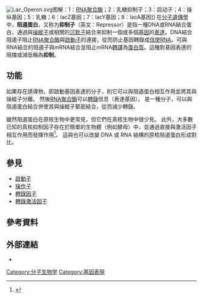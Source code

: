 {{translating|[[:en:Repressor|:en:Repressor]]||tpercent=|time=2021-03-17UTC12:52:46}}
{{Request translation|en|}}

[[File:Lac_Operon.svg|thumb]]图解：1：[[RNA聚合酶|RNA聚合酶]]；2：乳糖抑制子；3：启动子；4：操纵基因；5：乳糖；6：lacZ基因；7：lacY基因；8：lacA基因]]
在[[分子遺傳學|分子遺傳學]]中，'''阻遏蛋白'''，又称为'''抑制子'''（英文：Repressor）是指一種DNA或RNA結合蛋白，通過與[[操縱子|操縱子]]或相關的[[沉默子|沉默子]]結合來抑制一個或多個[[基因|基因]]的[[基因表達|表達]]。DNA結合阻遏子阻止[[RNA聚合酶|RNA聚合酶]]與[[啟動子|啟動子]]的連接，從而防止基因轉錄成[[信使RNA|信使RNA]]。可與RNA結合的阻遏子與mRNA結合並阻止mRNA[[轉譯|轉譯]]為[[蛋白質|蛋白質]]。這種對基因表達的阻擋或減低稱為'''抑制'''。

== 功能 ==
如果存在誘導物，即啟動基因表達的分子，則它可以與阻遏蛋白相互作用並將其與操縱子分離。 然後[[RNA聚合酶|RNA聚合酶]]可以[[轉錄|轉錄]]信息（表達基因）。 {{le|共阻遏蛋白|Corepressor}}是一種分子，可以與阻遏蛋白結合併使其與操縱子緊密結合，從而減少轉錄。

雖然阻遏蛋白在原核生物中更常見，但它們在真核生物中很少見。 此外，大多數已知的真核抑制因子存在於簡單的生物體（例如酵母）中，並通過直接與激活因子相互作用而發揮作用<ref>{{Citation|last1=Clark|first1=David P.|title=Chapter 17 - Regulation of Transcription in Eukaryotes|date=2019-01-01|url=http://www.sciencedirect.com/science/article/pii/B9780128132883000173|work=Molecular Biology (Third Edition)|pages=560–580|editor-last=Clark|editor-first=David P.|publisher=Academic Cell|language=en|isbn=978-0-12-813288-3|access-date=2020-12-02|last2=Pazdernik|first2=Nanette J.|last3=McGehee|first3=Michelle R.|editor2-last=Pazdernik|editor2-first=Nanette J.|editor3-last=McGehee|editor3-first=Michelle R.}}</ref>。 這與也可以改變 DNA 或 RNA 結構的原核阻遏蛋白形成對比。

== 參見 ==
*[[啟動子|啟動子]]
*[[操作子|操作子]]
*[[轉錄因子|轉錄因子]]
*[[轉錄激活因子|轉錄激活因子]]

== 參考資料 ==
{{Reflist}}

== 外部連結 ==

* {{MeshName|Repressor+Proteins}}

{{Transcription}}

[[Category:分子生物学|Category:分子生物学]]
[[Category:基因表現|Category:基因表現]]